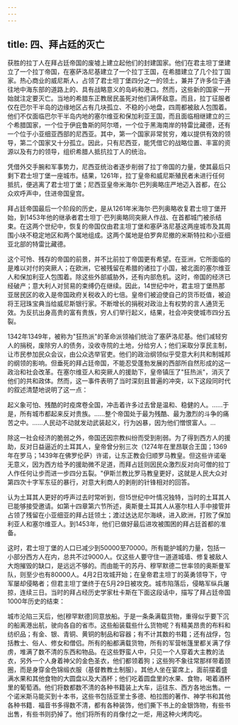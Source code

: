 ```yaml
---
---
---
```

title: 四、拜占廷的灭亡
---



获胜的拉丁人在拜占廷帝国的废墟上建立起他们的封建国家。他们在君主坦丁堡建立了一个拉丁帝国，在塞萨洛尼基建立了一个拉丁王国，在希腊建立了几个拉丁国家。热心商业的威尼斯人，占领了君士坦丁堡四分之一的领土，兼并了许多位于通往地中海东部的道路上的、具有战略意义的岛屿和港口。然而，这些新的国家一开始就注定要灭亡。当地的希腊东正教居民虽死对他们满怀敌意。而且，拉丁征服者仅在巴尔干半岛的边缘地区占有几块孤立、不稳的小地盘，四周都被敌人包围着。他们不仅面临巴尔干半岛内地的塞尔维亚和保加利亚王国，而且面临相继建立的三个希腊国家，一个位于伊庇鲁斯的阿尔塔，一个位于黑海南岸的特雷比藏德，还有一个位于小亚细亚西部的尼西亚。其中，第一个国家非常贫穷，难以提供有效的领导，第二个国家又十分孤立。因此，只有尼西亚，能凭借它的战略位置、丰富的资源以及有力的领导，组织希腊人抵抗拉丁人的统治。

凭借外交手腕和军事势力，尼西亚统治者逐步削弱了拉丁帝国的力量，使其最后只剩下君士坦丁堡一座城市。结果，1261年，拉丁皇帝和威尼斯殖民者未进行任何抵抗，便逃离了君士坦丁堡；尼西亚皇帝米海尔·巴列奥略庄严地迈入首都，在公众欢呼声中，住进帝国皇宫。

拜占廷帝国最后一个阶段的历史，是从1261年米海尔·巴列奥略收复君士坦丁堡开始，到1453年他的继承者君士坦丁·巴列奥略同突厥人作战、在首都城门被杀结束。在这两个世纪中，恢复的帝国仅由君主坦丁堡和塞萨洛尼基这两座城市及其周围小块不稳定地区和两个属地组成。这两个属地是伯罗奔尼撤的米斯特拉和小亚细亚北部的特雷比藏德。

这个可怜、残存的帝国的前景，并不比前拉丁帝国更有希望。在亚洲，它所面临的是难以对付的突厥人；在欧洲，它被残留在希腊的诸拉丁小国，被北面的塞尔维亚人和保加利亚人包围着。除这些外部威胁外，还有内部危机。这时，帝国的经济已经破产；意大利人对贸易的束缚仍在继续。因此，14世纪中叶，君主坦丁堡热那亚居民区的收入是帝国政府关税收入的七倍。皇帝们被迫使自己的货币贬值，被迫将王冠珠宝典当给威尼斯银行家。不断增长的捐税对政治上有权势的言人通货无效。为反抗出身高贵的富有贵族，穷人们举行起义，结果，社会冲突使城市四分五裂。

1342年1349年，被称为"狂热派"的革命派领袖们统治了塞萨洛尼基。他们减轻穷人的捐税，废除穷人的债务，没收寺院的土地，分给穷人；他们采取分享民主制，让市民参加民众会议，由公众选举官吏。他们的政治纲领似乎受意大利共和制城邦的纲领的影响。但垂死的拜占廷帝国，不能忍受蓬勃发展的西部所自然形成的这一政治和社会改革。在塞尔维亚人和突厥人的援助下，皇帝镇压了"狂热派"，消灭了他们的共和政体。然而，这一事件表明了当时深刻且普遍的冲突，以下这段同时代的叙述清楚地说明了这一点：

起义象可怕、残酷的时疫席卷全国，冲击着许多过去曾是温和、稳健的人。……于是，所有城市都起来反对贵族。……整个帝国处于最为残酷、最为激烈的斗争的痛苦之中。……人民动不动就发动武装起义，行为凶暴，因为他们憎恨富人。…

除这一社会经济的脆弱之外，帝国还因宗教纠纷而受到削弱。为了得到西方人的援助，反对日益逼近的土耳其人，皇帝曾分别三次（1274年在里昂联合王国；1369年在罗马；1439年在佛罗伦萨）许诺，让东正教会归顺罗马教皇。但这些许诺毫无意义，因为西方给予的援助微不足道，而拜占廷则因民众激烈反对向可僧的拉丁人作任何让步而进一步四分五裂。"伊斯兰教比罗马教皇更好，这就是人民大众对第四次十字军东征的暴行，对意大利商人的剥削的针锋相对的回答。

认为土耳其人更好的呼声过去时常听到，但15世纪中叶情况独特，当时的土耳其人已能够接受邀请。如第十四章第六节所述，奥斯曼土耳其人从塞尔柱人手中接管并占领了残留在小亚细亚的拜占廷领土；渡过达达尼尔海峡，进入欧洲，打败了保加利亚人和塞尔维亚人。到1453年，他们已做好最后进攻被围困的拜占廷首都的准备。

这时，君士坦丁堡的人口已减少到50000至70000。所有能护城的力量，包括一小部分西方人在内，总共不过9000人。仅这些人要守住一道道城墙、修复被敌人大炮摧毁的缺口，是远远不够的。而由能干的苏丹、穆罕默德二世率领的奥斯曼军队，则至少也有80000人。4月2日攻城开始；在皇帝君主坦丁的英勇领导下，守军屡却侵略者；但君主坦丁堡终于在5月29日被攻克。城市陷落后，侵略军纵兵屠掠，连续三日。当时的拜占经历史学家杜卡斯在下面这段话中，描写了拜占廷帝国1000年历史的结束：

城市沦陷三天后，他[穆罕默德]同意放船。于是一条条满载货物，重得似乎要下沉的船离港出航，驶向各自的省市。这些船装载些什么货物呢？有精美昂贵的布料和纺织品；有金、银、青铜、黄铜的制品和容器；有不计其数的书籍；还有战俘，包括教士、俗人、修女和僧侣。所有的船都满载货物，所有的军营帐篷里都关满了俘虏，堆满了数不清的东西和物品。在这些野蛮人中，只见一个人穿着大主教的法衣，另外一个人身着神父的金色圣衣，他们都领着狗；这些狗不象往常那样带着颈圈，而是身穿金色锦缎衣服（基督教教土制服）。其他人坐在宴席上，面前摆着盛满水果和其他食物的大圆盘以及大酒杯；他们吃着圆盘里的水果、食物，喝着酒杯里的葡萄酒。他们将数都数不清的各种书籍装上大车，运往东、西方各地出售。一个诺米斯马能买到十本书，这些书包括亚里士多德、柏拉图的著作、神学书和其他各种书籍．福音书多得数不清，都有各种装饰，他们撕下书上的金银饰物，有些书出售，有些书则扔掉了。他们将所有的肖像付之一炬，用这种火烤肉吃。